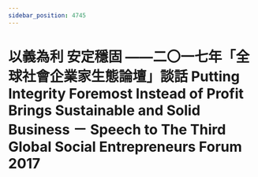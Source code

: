 ```yaml
---
sidebar_position: 4745
---
```



# 以義為利 安定穩固 ——二〇一七年「全球社會企業家生態論壇」談話 Putting Integrity Foremost Instead of Profit Brings Sustainable and Solid Business － Speech to The Third Global Social Entrepreneurs Forum 2017

<ReactPlayer controls='true' url='https://tw4.amtb.de/redirect/media/himp4/32/32-239/32-239-0001.mp4' />